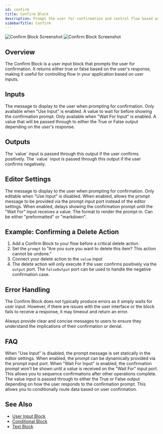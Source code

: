 ```yaml
---
id: confirm
title: Confirm Block
description: Prompt the user for confirmation and control flow based on their response
sidebarTitle: Confirm
---
```


<Frame className="block dark:hidden">
  <img src="/block-reference/assets/confirm_light.png" alt="Confirm Block Screenshot" />
</Frame>
<Frame className="hidden dark:block">
  <img src="/block-reference/assets/confirm_dark.png" alt="Confirm Block Screenshot" />
</Frame>

## Overview
The Confirm Block is a user input block that prompts the user for confirmation. It returns either true or false based on the user's response, making it useful for controlling flow in your application based on user inputs.

## Inputs

<ParamField path="prompt" type="string" optional>
  The message to display to the user when prompting for confirmation. Only available when "Use Input" is enabled.
</ParamField>

<ParamField path="wait" type="any" optional>
  A value to wait for before showing the confirmation prompt. Only available when "Wait For Input" is enabled.
</ParamField>

<ParamField path="value" type="string" optional>
  A value that will be passed through to either the True or False output depending on the user's response.
</ParamField>

## Outputs

<ResponseField name="output" type="any">
  The `value` input is passed through this output if the user confirms positively.
</ResponseField>

<ResponseField name="falseOutput" type="any">
  The `value` input is passed through this output if the user confirms negatively.
</ResponseField>

## Editor Settings

<ParamField path="prompt" type="string" default="Please confirm to continue.">
  The message to display to the user when prompting for confirmation. Only editable when "Use Input" is disabled.
</ParamField>

<ParamField path="useInput" type="boolean" default={false}>
  When enabled, allows the prompt message to be provided via the prompt input port instead of the editor settings.
</ParamField>

<ParamField path="useWaitForInput" type="boolean" default={false}>
  When enabled, delays showing the confirmation prompt until the "Wait For" input receives a value.
</ParamField>

<ParamField path="renderingFormat" type="string" optional>
  The format to render the prompt in. Can be either "preformatted" or "markdown".
</ParamField>

## Example: Confirming a Delete Action

1. Add a Confirm Block to your flow before a critical delete action.
2. Set the `prompt` to "Are you sure you want to delete this item? This action cannot be undone."
3. Connect your delete action to the `value` input
4. The delete action will only execute if the user confirms positively via the `output` port. The `falseOutput` port can be used to handle the negative confirmation case.

## Error Handling

The Confirm Block does not typically produce errors as it simply waits for user input. However, if there are issues with the user interface or the block fails to receive a response, it may timeout and return an error.

<Warning>
  Always provide clear and concise messages to users to ensure they understand the implications of their confirmation or denial.
</Warning>

## FAQ

<AccordionGroup>
  <Accordion title="What's the difference between using the prompt setting vs input?">
    When "Use Input" is disabled, the prompt message is set statically in the editor settings. When enabled, the prompt can be dynamically provided via the prompt input port.
  </Accordion>

  <Accordion title="How does the Wait For Input feature work?">
    When "Wait For Input" is enabled, the confirmation prompt won't be shown until a value is received on the "Wait For" input port. This allows you to sequence confirmations after other operations complete.
  </Accordion>

  <Accordion title="What happens to the value input?">
    The value input is passed through to either the True or False output depending on how the user responds to the confirmation prompt. This allows you to conditionally route data based on user confirmation.
  </Accordion>
</AccordionGroup>

## See Also

- [User Input Block](/block-reference/input-output/user-input)
- [Conditional Block](/block-reference/logic/conditional)
- [Text Block](/block-reference/data/text)
